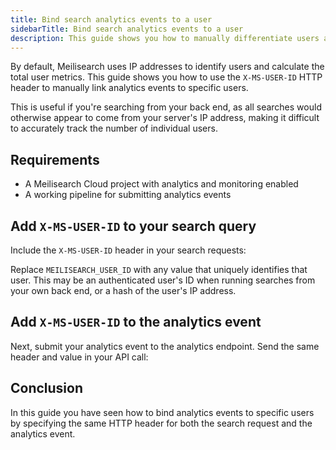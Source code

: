 ```yaml
---
title: Bind search analytics events to a user
sidebarTitle: Bind search analytics events to a user
description: This guide shows you how to manually differentiate users across search analytics using the X-MS-USER-ID HTTP header.
---
```


By default, Meilisearch uses IP addresses to identify users and calculate the total user metrics. This guide shows you how to use the `X-MS-USER-ID` HTTP header to manually link analytics events to specific users.

This is useful if you're searching from your back end, as all searches would otherwise appear to come from your server's IP address, making it difficult to accurately track the number of individual users.

## Requirements

- A Meilisearch Cloud project with analytics and monitoring enabled
- A working pipeline for submitting analytics events

## Add `X-MS-USER-ID` to your search query

Include the `X-MS-USER-ID` header in your search requests:

<CodeSamples id="analytics_event_bind_search_1" />

Replace `MEILISEARCH_USER_ID` with any value that uniquely identifies that user. This may be an authenticated user's ID when running searches from your own back end, or a hash of the user's IP address.

## Add `X-MS-USER-ID` to the analytics event

Next, submit your analytics event to the analytics endpoint. Send the same header and value in your API call:

<CodeSamples id="analytics_event_bind_event_1" />

## Conclusion

In this guide you have seen how to bind analytics events to specific users by specifying the same HTTP header for both the search request and the analytics event.
